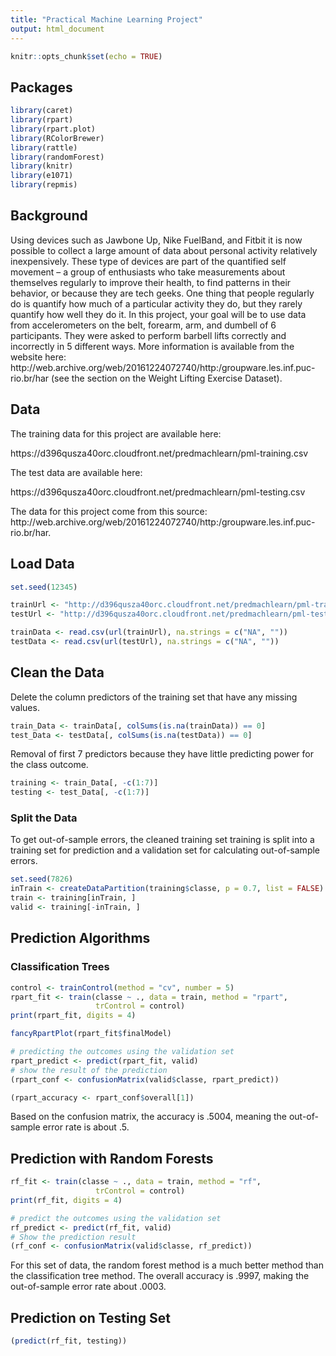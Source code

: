 ```yaml
---
title: "Practical Machine Learning Project"
output: html_document
---
```


```r
knitr::opts_chunk$set(echo = TRUE)
```

## Packages
```r
library(caret)
library(rpart)
library(rpart.plot)
library(RColorBrewer)
library(rattle)
library(randomForest)
library(knitr)
library(e1071)
library(repmis)
```

## Background

Using devices such as Jawbone Up, Nike FuelBand, and Fitbit it is now possible to collect a large amount of data about personal activity relatively inexpensively. These type of devices are part of the quantified self movement – a group of enthusiasts who take measurements about themselves regularly to improve their health, to find patterns in their behavior, or because they are tech geeks. One thing that people regularly do is quantify how much of a particular activity they do, but they rarely quantify how well they do it. In this project, your goal will be to use data from accelerometers on the belt, forearm, arm, and dumbell of 6 participants. They were asked to perform barbell lifts correctly and incorrectly in 5 different ways. More information is available from the website here: http://web.archive.org/web/20161224072740/http:/groupware.les.inf.puc-rio.br/har (see the section on the Weight Lifting Exercise Dataset).


## Data

The training data for this project are available here:

https://d396qusza40orc.cloudfront.net/predmachlearn/pml-training.csv

The test data are available here:

https://d396qusza40orc.cloudfront.net/predmachlearn/pml-testing.csv


The data for this project come from this source: http://web.archive.org/web/20161224072740/http:/groupware.les.inf.puc-rio.br/har. 

## Load Data

```r
set.seed(12345)

trainUrl <- "http://d396qusza40orc.cloudfront.net/predmachlearn/pml-training.csv"
testUrl <- "http://d396qusza40orc.cloudfront.net/predmachlearn/pml-testing.csv"

trainData <- read.csv(url(trainUrl), na.strings = c("NA", ""))
testData <- read.csv(url(testUrl), na.strings = c("NA", ""))
```

## Clean the Data

Delete the column predictors of the training set that have any missing values.
```r
train_Data <- trainData[, colSums(is.na(trainData)) == 0]
test_Data <- testData[, colSums(is.na(testData)) == 0]
```

Removal of first 7 predictors because they have little predicting power for the class outcome.  
```r
training <- train_Data[, -c(1:7)]
testing <- test_Data[, -c(1:7)]
```

### Split the Data

To get out-of-sample errors, the cleaned training set training is split into a training set for prediction and a validation set for calculating out-of-sample errors.  

```r
set.seed(7826) 
inTrain <- createDataPartition(training$classe, p = 0.7, list = FALSE)
train <- training[inTrain, ]
valid <- training[-inTrain, ]
```

## Prediction Algorithms 
### Classification Trees
```r
control <- trainControl(method = "cv", number = 5)
rpart_fit <- train(classe ~ ., data = train, method = "rpart", 
                   trControl = control)
print(rpart_fit, digits = 4)

fancyRpartPlot(rpart_fit$finalModel)
```

```r
# predicting the outcomes using the validation set
rpart_predict <- predict(rpart_fit, valid)
# show the result of the prediction
(rpart_conf <- confusionMatrix(valid$classe, rpart_predict))
```
```r
(rpart_accuracy <- rpart_conf$overall[1])
```

Based on the confusion matrix, the accuracy is .5004, meaning the out-of-sample error rate is about .5.  

## Prediction with Random Forests

```r
rf_fit <- train(classe ~ ., data = train, method = "rf", 
                   trControl = control)
print(rf_fit, digits = 4)
```

```r
# predict the outcomes using the validation set
rf_predict <- predict(rf_fit, valid)
# Show the prediction result
(rf_conf <- confusionMatrix(valid$classe, rf_predict))
```
For this set of data, the random forest method is a much better method than the classification tree method.  The overall accuracy is .9997, making the out-of-sample error rate about .0003.

## Prediction on Testing Set
```r
(predict(rf_fit, testing))
```

